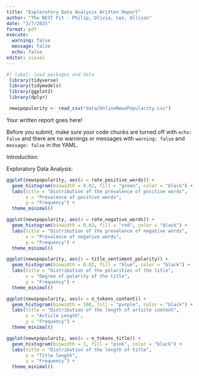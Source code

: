 ```yaml
---
title: "Exploratory Data Analysis Written Report"
author: "The BEST Fit - Philip, Olivia, Leo, Allison"
date: "3/7/2025"
format: pdf
execute: 
  warning: false
  message: false
  echo: false
editor: visual
---
```


```r
#| label: load packages and data
 library(tidyverse)
 library(tidymodels)
 library(ggplot2)
 library(dplyr)

 newspopularity <- read_csv("data/OnlineNewsPopularity.csv")
```

Your written report goes here!

::: callout-important
Before you submit, make sure your code chunks are turned off with `echo: false` and there are no warnings or messages with `warning: false` and `message: false` in the YAML.
:::

Introduction:

Exploratory Data Analysis:

```r
ggplot(newspopularity, aes(x = rate_positive_words)) +
  geom_histogram(binwidth = 0.02, fill = "green", color = "black") +
  labs(title = "Distribution of the prevalence of positive words",
       x = "Prevalence of positive words",
       y = "Frequency") + 
  theme_minimal()
```

```r
ggplot(newspopularity, aes(x = rate_negative_words)) +
  geom_histogram(binwidth = 0.02, fill = "red", color = "black") +
  labs(title = "Distribution of the prevalence of negative words",
       x = "Prevalence of negative words",
       y = "Frequency") + 
  theme_minimal()
```

```r
ggplot(newspopularity, aes(x = title_sentiment_polarity)) +
  geom_histogram(binwidth = 0.02, fill = "blue", color = "black") +
  labs(title = "Distribution of the polarities of the title",
       x = "Degree of polarity of the title",
       y = "Frequency") + 
  theme_minimal()
```

```r
ggplot(newspopularity, aes(x = n_tokens_content)) +
  geom_histogram(binwidth = 100, fill = "purple", color = "black") +
  labs(title = "Distribution of the length of article content",
       x = "Article Length",
       y = "Frequency") + 
  theme_minimal()
```

```r
ggplot(newspopularity, aes(x = n_tokens_title)) +
  geom_histogram(binwidth = 1, fill = "pink", color = "black") +
  labs(title = "Distribution of the length of title",
       x = "Title length",
       y = "Frequency") + 
  theme_minimal()
```
